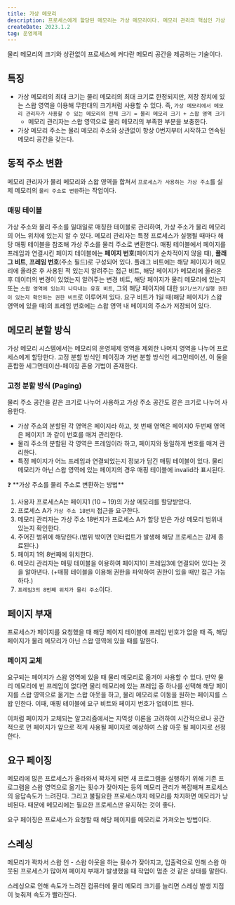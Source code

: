 ```yaml
---
title: 가상 메모리
description: 프로세스에게 할당된 메모리는 가상 메모리이다. 메모리 관리의 핵심인 가상 메모리에 대해 알아보자.
createDate: 2023.1.2
tag: 운영체제
---
```


물리 메모리의 크기와 상관없이 프로세스에 커다란 메모리 공간을 제공하는 기술이다.

## 특징

- 가상 메모리의 최대 크기는 물리 메모리의 최대 크기로 한정되지만, 저장 장치에 있는 스왑 영역을 이용해 무한대의 크기처럼 사용할 수 있다. 즉, `가상 메모리에서 메모리 관리자가 사용할 수 있는 메모리의 전체 크기 = 물리 메모리 크기 + 스왑 영역 크기`
  - 메모리 관리자는 스왑 영역으로 물리 메모리의 부족한 부분을 보충한다.
- 가상 메모리 주소는 물리 메모리 주소와 상관없이 항상 0번지부터 시작하고 연속된 메모리 공간을 갖는다.

## 동적 주소 변환

메모리 관리자가 물리 메모리와 스왑 영역을 합쳐서 `프로세스가 사용하는 가상 주소`를 실제 메모리의 `물리 주소로 변환`하는 작업이다.

### 매핑 테이블

가상 주소와 물리 주소를 일대일로 매칭한 테이블로 관리하여, 가상 주소가 물리 메모리의 어느 위치에 있는지 알 수 있다. 메모리 관리자는 특정 프로세스가 실행될 때마다 해당 매핑 테이블을 참조해 가상 주소를 물리 주소로 변환한다.
매핑 테이블에서 페이지를 프레임과 연결시킨 페이지 테이블에는 **페이지 번호**(페이지가 순차적이지 않을 때), **플래그 비트**, **프레임 번호**(주소 필드)로 구성되어 있다. 플래그 비트에는 해당 페이지가 메모리에 올라온 후 사용된 적 있는지 알려주는 접근 비트, 해당 페이지가 메모리에 올라온 후 데이터의 변경이 있었는지 알려주는 변경 비트, 해당 페이지가 물리 메모리에 있는지 또는 `스왑 영역에 있는지 나타내는 유효 비트`, 그외 해당 페이지에 대한 `읽기/쓰기/실행 권한이 있는지 확인하는 권한 비트`로 이루어져 있다. 요구 비트가 1일 때(해당 페이지가 스왑 영역에 있을 때)의 프레임 번호에는 스왑 영역 내 페이지의 주소가 저장되어 있다.

## 메모리 분할 방식

가상 메모리 시스템에서는 메모리의 운영체제 영역을 제외한 나머지 영역을 나누어 프로세스에게 할당한다. 고정 분할 방식인 페이징과 가변 분할 방식인 세그먼테이션, 이 둘을 혼합한 세그먼테이션-페이징 혼용 기법이 존재한다.

### 고정 분할 방식 (Paging)

물리 주소 공간을 같은 크기로 나누어 사용하고 가상 주소 공간도 같은 크기로 나누어 사용한다.

<Picture src="virtual-memory.png" />

- 가상 주소의 분할된 각 영역은 페이지라 하고, 첫 번째 영역은 페이지0 두번째 영역은 페이지1 과 같이 번호를 매겨 관리한다.
- 물리 주소의 분할된 각 영역은 프레임이라 하고, 페이지와 동일하게 번호를 매겨 관리한다.
- 특정 페이지가 어느 프레임과 연결되었는지 정보가 담긴 매핑 테이블이 있다.
  물리 메모리가 아닌 스왑 영역에 있는 페이지의 경우 매핑 테이블에 invalid라 표시된다.

<aside>
❓ **가상 주소를 물리 주소로 변환하는 방법**

1. 사용자 프로세스A는 페이지1 (10 ~ 19)의 가상 메모리를 할당받았다.
2. 프로세스 A가 `가상 주소 18번지` 접근을 요구한다.
3. 메모리 관리자는 가상 주소 18번지가 프로세스 A가 할당 받은 가상 메모리 범위내 있는지 확인한다.
4. 주어진 범위에 해당한다.(범위 밖이면 인터럽트가 발생해 해당 프로세스는 강제 종료된다.)
5. 페이지 1의 8번째에 위치한다.
6. 메모리 관리자는 매핑 테이블을 이용하여 페이지1이 프레임3에 연결되어 있다는 것을 알아낸다. (+매핑 테이블을 이용해 권한을 파악하여 권한이 있을 때만 접근 가능하다.)
7. `프레임3의 8번째 위치가 물리 주소`이다.

</aside>

## 페이지 부재

프로세스가 페이지를 요청했을 때 해당 페이지 테이블에 프레임 번호가 없을 때 즉, 해당 페이지가 물리 메모리가 아닌 스왑 영역에 있을 때를 말한다.

### 페이지 교체

요구되는 페이지가 스왑 영역에 있을 때 물리 메모리로 옮겨야 사용할 수 있다. 만약 물리 메모리에 빈 프레임이 없다면 물리 메모리에 있는 프레임 중 하나를 선택해 해당 페이지를 스왑 영역으로 옮기는 스왑 아웃을 하고, 물리 메모리로 이동을 원하는 페이지를 스왑 인한다. 이때, 매핑 테이블에 요구 비트와 페이지 번호가 업데이트 된다.

이처럼 페이지가 교체되는 알고리즘에서는 지역성 이론을 고려하여 시간적으로나 공간적으로 먼 페이지가 앞으로 적게 사용될 페이지로 예상하여 스왑 아웃 될 페이지로 선정한다.

## 요구 페이징

메모리에 많은 프로세스가 올라와서 꽉차게 되면 새 프로그램을 실행하기 위해 기존 프로그램을 스왑 영역으로 옮기는 횟수가 잦아지는 등의 메모리 관리가 복잡해져 프로세스의 응답속도가 느려진다. 그리고 불필요한 프로세스까지 메모리를 차지하면 메모리가 낭비된다. 때문에 메모리에는 필요한 프로세스만 유지하는 것이 좋다.

요구 페이징은 프로세스가 요청할 때 해당 페이지를 메모리로 가져오는 방법이다.

## 스레싱

메모리가 꽉차서 스왑 인 - 스왑 아웃을 하는 횟수가 잦아지고, 입출력으로 인해 스왑 아웃된 프로세스가 많아져 페이지 부재가 발생했을 때 작업이 멈춘 것 같은 상태를 말한다.

스레싱으로 인해 속도가 느려진 컴퓨터에 물리 메모리 크기를 늘리면 스레싱 발생 지점이 늦춰져 속도가 빨라진다.
